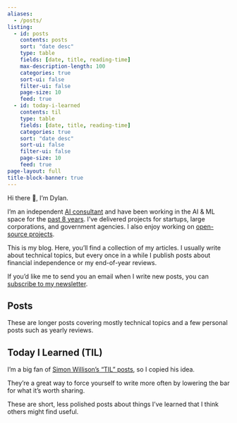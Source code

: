 ```yaml
---
aliases:
  - /posts/
listing:
  - id: posts
    contents: posts
    sort: "date desc"
    type: table
    fields: [date, title, reading-time]
    max-description-length: 100
    categories: true
    sort-ui: false
    filter-ui: false
    page-size: 10
    feed: true
  - id: today-i-learned
    contents: til
    type: table
    fields: [date, title, reading-time]
    categories: true
    sort: "date desc"
    sort-ui: false
    filter-ui: false
    page-size: 10
    feed: true
page-layout: full
title-block-banner: true
---
```


Hi there 👋, I'm Dylan.

I'm an independent [AI consultant](https://iwanalabs.com) and have been working in the AI & ML space for the [past 8 years](https://linkedin.com/in/dylanjcastillo). I've delivered projects for startups, large corporations, and government agencies. I also enjoy working on [open-source projects](https://github.com/dylanjcastillo).

This is my blog. Here, you'll find a collection of my articles. I usually write about technical topics, but every once in a while I publish posts about financial independence or my end-of-year reviews.

If you'd like me to send you an email when I write new posts, you can [subscribe to my newsletter](https://subscribe.dylancastillo.co).

## Posts

These are longer posts covering mostly technical topics and a few personal posts such as yearly reviews.

:::{#posts}
:::

## Today I Learned (TIL)

I'm a big fan of [Simon Willison's "TIL" posts](https://til.simonwillison.net/), so I copied his idea.

They're a great way to force yourself to write more often by lowering the bar for what it's worth sharing.

These are short, less polished posts about things I've learned that I think others might find useful.

:::{#today-i-learned}
:::
